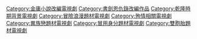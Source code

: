 [[Category:金庸小說改編電視劇|Category:金庸小說改編電視劇]]
[[Category:書劍恩仇錄改編作品|Category:書劍恩仇錄改編作品]]
[[Category:乾隆時期背景電視劇|Category:乾隆時期背景電視劇]]
[[Category:冒險浪漫題材電視劇|Category:冒險浪漫題材電視劇]]
[[Category:殉情相關電視劇|Category:殉情相關電視劇]]
[[Category:異族戀題材電視劇|Category:異族戀題材電視劇]]
[[Category:冒用身分題材電視劇|Category:冒用身分題材電視劇]]
[[Category:雙胞胎題材電視劇|Category:雙胞胎題材電視劇]]
